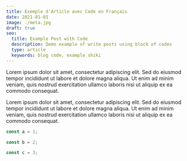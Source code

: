 ```yaml
---
title: Exemple d'Article avec Code en Français
date: 2021-01-01
image: ./meta.jpg
draft: true
seo:
  title: Example Post with Code
  description: Demo example of write posts using block of codes
  type: article
  keywords: blog code, example shiki
---
```


Lorem ipsum dolor sit amet, consectetur adipiscing elit. Sed do eiusmod tempor incididunt ut labore et dolore magna aliqua. Ut enim ad minim veniam, quis nostrud exercitation ullamco laboris nisi ut aliquip ex ea commodo consequat.

Lorem ipsum dolor sit amet, consectetur adipiscing elit. Sed do eiusmod tempor incididunt ut labore et dolore magna aliqua. Ut enim ad minim veniam, quis nostrud exercitation ullamco laboris nisi ut aliquip ex ea commodo consequat.

```ts
const a = 1;
```

```ts
const b = 2;
```

```ts
const c = 3;
```
